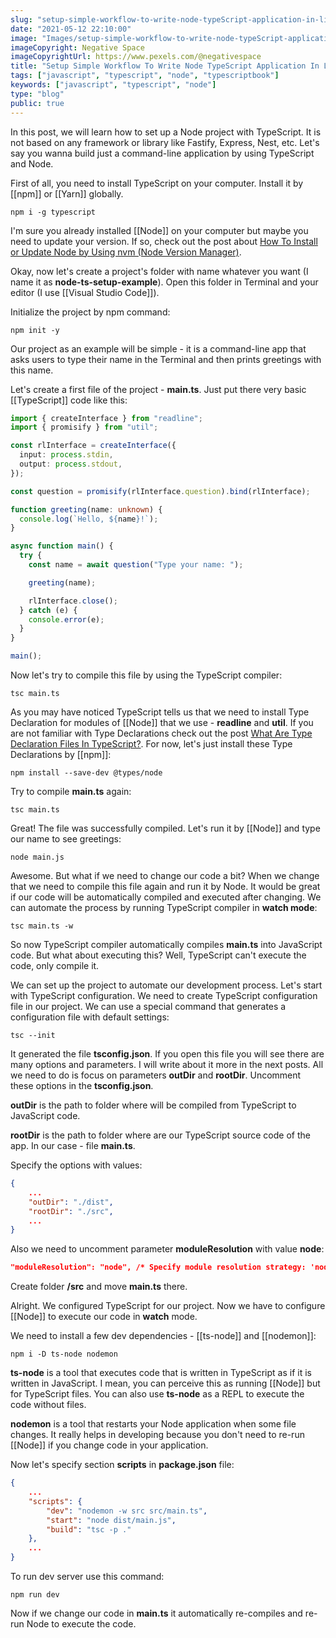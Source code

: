 ```yaml
---
slug: "setup-simple-workflow-to-write-node-typeScript-application-in-live-reload"
date: "2021-05-12 22:10:00"
image: "Images/setup-simple-workflow-to-write-node-typeScript-application-in-live-reload.png"
imageCopyright: Negative Space
imageCopyrightUrl: https://www.pexels.com/@negativespace
title: "Setup Simple Workflow To Write Node TypeScript Application In Live Reload (Nodemon, ts-node)"
tags: ["javascript", "typescript", "node", "typescriptbook"]
keywords: ["javascript", "typescript", "node"]
type: "blog"
public: true
---
```



In this post, we will learn how to set up a Node project with TypeScript. It is not based on any framework or library like Fastify, Express, Nest, etc. Let's say you wanna build just a command-line application by using TypeScript and Node.

<TsAnthologyBookBanner convertkitEndpoint={props.convertkitEndpoint} />

First of all, you need to install TypeScript on your computer. Install it by [[npm]] or [[Yarn]] globally.

```
npm i -g typescript
```

I'm sure you already installed [[Node]] on your computer but maybe you need to update your version. If so, check out the post about [How To Install or Update Node by Using nvm (Node Version Manager)](https://byte.ski/blog/article/how-to-install-or-update-node-by-using-nvm).

Okay, now let's create a project's folder with name whatever you want (I name it as **node-ts-setup-example**). Open this folder in Terminal and your editor (I use [[Visual Studio Code]]).

Initialize the project by npm command:

```
npm init -y
```

Our project as an example will be simple - it is a command-line app that asks users to type their name in the Terminal and then prints greetings with this name.

Let's create a first file of the project - **main.ts**. Just put there very basic [[TypeScript]] code like this:

```ts
import { createInterface } from "readline";
import { promisify } from "util";

const rlInterface = createInterface({
  input: process.stdin,
  output: process.stdout,
});

const question = promisify(rlInterface.question).bind(rlInterface);

function greeting(name: unknown) {
  console.log(`Hello, ${name}!`);
}

async function main() {
  try {
    const name = await question("Type your name: ");

    greeting(name);

    rlInterface.close();
  } catch (e) {
    console.error(e);
  }
}

main();
```

Now let's try to compile this file by using the TypeScript compiler:

```
tsc main.ts
```

As you may have noticed TypeScript tells us that we need to install Type Declaration for modules of [[Node]] that we use - **readline** and **util**. If you are not familiar with Type Declarations check out the post [What Are Type Declaration Files In TypeScript?](https://byte.ski/blog/article/what-are-type-declaration-files-in-typescript). For now, let's just install these Type Declarations by [[npm]]:

```
npm install --save-dev @types/node
```

Try to compile **main.ts** again:

```
tsc main.ts
```

Great! The file was successfully compiled. Let's run it by [[Node]] and type our name to see greetings:

```
node main.js
```

Awesome. But what if we need to change our code a bit? When we change that we need to compile this file again and run it by Node. It would be great if our code will be automatically compiled and executed after changing. We can automate the process by running TypeScript compiler in **watch mode**:

```
tsc main.ts -w
```

So now TypeScript compiler automatically compiles **main.ts** into JavaScript code. But what about executing this? Well, TypeScript can't execute the code, only compile it.

<SubscribingBlock convertkitEndpoint={props.convertkitEndpoint} />

We can set up the project to automate our development process. Let's start with TypeScript configuration. We need to create TypeScript configuration file in our project. We can use a special command that generates a configuration file with default settings:

```
tsc --init
```

It generated the file **tsconfig.json**. If you open this file you will see there are many options and parameters. I will write about it more in the next posts. All we need to do is focus on parameters **outDir** and **rootDir**. Uncomment these options in the **tsconfig.json**.

**outDir** is the path to folder where will be compiled from TypeScript to JavaScript code.

**rootDir** is the path to folder where are our TypeScript source code of the app. In our case - file **main.ts**.

Specify the options with values:

```json
{
	...
	"outDir": "./dist",
    "rootDir": "./src",
	...
}
```

Also we need to uncomment parameter **moduleResolution** with value **node**:

```json
"moduleResolution": "node", /* Specify module resolution strategy: 'node' (Node.js) or 'classic' (TypeScript pre-1.6). */
```

Create folder **/src** and move **main.ts** there.

Alright. We configured TypeScript for our project. Now we have to configure [[Node]] to execute our code in **watch** mode.

We need to install a few dev dependencies - [[ts-node]] and [[nodemon]]:

```
npm i -D ts-node nodemon
```

**ts-node** is a tool that executes code that is written in TypeScript as if it is written in JavaScript. I mean, you can perceive this as running [[Node]] but for TypeScript files. You can also use **ts-node** as a REPL to execute the code without files.

**nodemon** is a tool that restarts your Node application when some file changes. It really helps in developing because you don't need to re-run [[Node]] if you change code in your application.

Now let's specify section **scripts** in **package.json** file:

```json
{
	...
	"scripts": {
		"dev": "nodemon -w src src/main.ts",
		"start": "node dist/main.js",
		"build": "tsc -p ."
	},
	...
}
```

To run dev server use this command:

```
npm run dev
```

Now if we change our code in **main.ts** it automatically re-compiles and re-run Node to execute the code.

